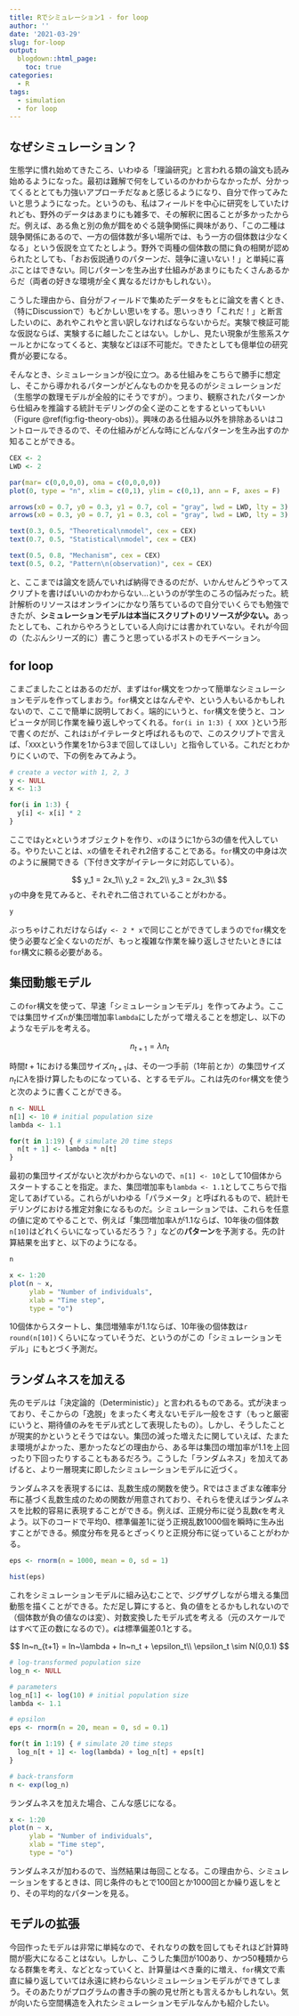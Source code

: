 ```yaml
---
title: Rでシミュレーション1 - for loop
author: ''
date: '2021-03-29'
slug: for-loop
output:
  blogdown::html_page:
    toc: true
categories:
  - R
tags:
  - simulation
  - for loop
---
```


## なぜシミュレーション？

生態学に慣れ始めてきたころ、いわゆる「理論研究」と言われる類の論文も読み始めるようになった。最初は難解で何をしているのかわからなかったが、分かってくるととても力強いアプローチだなぁと感じるようになり、自分で作ってみたいと思うようになった。というのも、私はフィールドを中心に研究をしていたけれども、野外のデータはあまりにも雑多で、その解釈に困ることが多かったからだ。例えば、ある魚と別の魚が餌をめぐる競争関係に興味があり、「この二種は競争関係にあるので、一方の個体数が多い場所では、もう一方の個体数は少なくなる」という仮説を立てたとしよう。野外で両種の個体数の間に負の相関が認められたとしても、「おお仮説通りのパターンだ、競争に違いない！」と単純に喜ぶことはできない。同じパターンを生み出す仕組みがあまりにもたくさんあるからだ（両者の好きな環境が全く異なるだけかもしれない）。

こうした理由から、自分がフィールドで集めたデータをもとに論文を書くとき、（特にDiscussionで）もどかしい思いをする。思いっきり「これだ！」と断言したいのに、あれやこれやと言い訳しなければならないからだ。実験で検証可能な仮説ならば、実験するに越したことはない。しかし、見たい現象が生態系スケールとかになってくると、実験などほぼ不可能だ。できたとしても億単位の研究費が必要になる。

そんなとき、シミュレーションが役に立つ。ある仕組みをこちらで勝手に想定し、そこから導かれるパターンがどんなものかを見るのがシミュレーションだ（生態学の数理モデルが全般的にそうですが）。つまり、観察されたパターンから仕組みを推論する統計モデリングの全く逆のことをするといってもいい（Figure \@ref(fig:fig-theory-obs)）。興味のある仕組み以外を排除あるいはコントロールできるので、その仕組みがどんな時にどんなパターンを生み出すのか知ることができる。

```r

CEX <- 2
LWD <- 2

par(mar= c(0,0,0,0), oma = c(0,0,0,0))
plot(0, type = "n", xlim = c(0,1), ylim = c(0,1), ann = F, axes = F)

arrows(x0 = 0.7, y0 = 0.3, y1 = 0.7, col = "gray", lwd = LWD, lty = 3)
arrows(x0 = 0.3, y0 = 0.7, y1 = 0.3, col = "gray", lwd = LWD, lty = 3)

text(0.3, 0.5, "Theoretical\nmodel", cex = CEX)
text(0.7, 0.5, "Statistical\nmodel", cex = CEX)

text(0.5, 0.8, "Mechanism", cex = CEX)
text(0.5, 0.2, "Pattern\n(observation)", cex = CEX)

```

と、ここまでは論文を読んでいれば納得できるのだが、いかんせんどうやってスクリプトを書けばいいのかわからない...というのが学生のころの悩みだった。統計解析のリソースはオンラインにかなり落ちているので自分でいくらでも勉強できたが、**シミュレーションモデルは本当にスクリプトのリソースが少ない。**あったとしても、これからやろうとしている人向けには書かれていない。それが今回の（たぶんシリーズ的に）書こうと思っているポストのモチベーション。

## for loop

こまごましたことはあるのだが、まずは`for`構文をつかって簡単なシミュレーションモデルを作ってしまおう。`for`構文とはなんぞや、という人もいるかもしれないので、ここで簡単に説明しておく。端的にいうと、`for`構文を使うと、コンピュータが同じ作業を繰り返しやってくれる。`for(i in 1:3) { XXX }`という形で書くのだが、これは`i`がイテレータと呼ばれるもので、このスクリプトで言えば、「`XXX`という作業を1から3まで回してほしい」と指令している。これだとわかりにくいので、下の例をみてみよう。

```r
# create a vector with 1, 2, 3
y <- NULL
x <- 1:3

for(i in 1:3) {
  y[i] <- x[i] * 2
}
```

ここでは`y`と`x`というオブジェクトを作り、`x`のほうに1から3の値を代入している。やりたいことは、`x`の値をそれぞれ2倍することである。`for`構文の中身は次のように展開できる（下付き文字がイテレータに対応している）。

$$
y_1 = 2x_1\\
y_2 = 2x_2\\
y_3 = 2x_3\\
$$ `y`の中身を見てみると、それぞれ二倍されていることがわかる。

```r
y
```

ぶっちゃけこれだけならば`y <- 2 * x`で同じことができてしまうので`for`構文を使う必要など全くないのだが、もっと複雑な作業を繰り返しさせたいときには`for`構文に頼る必要がある。

## 集団動態モデル

この`for`構文を使って、早速「シミュレーションモデル」を作ってみよう。ここでは集団サイズ`n`が集団増加率`lambda`にしたがって増えることを想定し、以下のようなモデルを考える。

$$
n_{t+1} = \lambda n_{t}
$$

時間$t+1$における集団サイズ$n_{t+1}$は、その一つ手前（1年前とか）の集団サイズ$n_t$に$\lambda$を掛け算したものになっている、とするモデル。これは先の`for`構文を使うと次のように書くことができる。

```r

n <- NULL
n[1] <- 10 # initial population size
lambda <- 1.1

for(t in 1:19) { # simulate 20 time steps
  n[t + 1] <- lambda * n[t]
}

```

最初の集団サイズがないと次がわからないので、`n[1] <- 10`として10個体からスタートすることを指定。また、集団増加率も`lambda <- 1.1`としてこちらで指定してあげている。これらがいわゆる「パラメータ」と呼ばれるもので、統計モデリングにおける推定対象になるものだ。シミュレーションでは、これらを任意の値に定めてやることで、例えば「集団増加率$\lambda$が1.1ならば、10年後の個体数`n[10]`はどれくらいになっているだろう？」などの**パターン**を予測する。先の計算結果を出すと、以下のようになる。

```r

n

x <- 1:20
plot(n ~ x,
     ylab = "Number of individuals",
     xlab = "Time step",
     type = "o")

```

10個体からスタートし、集団増殖率が1.1ならば、10年後の個体数は`r round(n[10])`くらいになっていそうだ、というのがこの「シミュレーションモデル」にもとづく予測だ。

## ランダムネスを加える

先のモデルは「決定論的（Deterministic）」と言われるものである。式が決まっており、そこからの「逸脱」をまったく考えないモデル一般をさす（もっと厳密にいうと、期待値のみをモデル式として表現したもの）。しかし、そうしたことが現実的かというとそうではない。集団の減った増えたに関していえば、たまたま環境がよかった、悪かったなどの理由から、ある年は集団の増加率が1.1を上回ったり下回ったりすることもあるだろう。こうした「ランダムネス」を加えてあげると、より一層現実に即したシミュレーションモデルに近づく。

ランダムネスを表現するには、乱数生成の関数を使う。Rではさまざまな確率分布に基づく乱数生成のための関数が用意されており、それらを使えばランダムネスを比較的容易に表現することができる。例えば、正規分布に従う乱数$\epsilon$を考えよう。以下のコードで平均0、標準偏差1に従う正規乱数1000個を瞬時に生み出すことができる。頻度分布を見るとざっくりと正規分布に従っていることがわかる。

```r

eps <- rnorm(n = 1000, mean = 0, sd = 1)

hist(eps)

```

これをシミュレーションモデルに組み込むことで、ジグザグしながら増える集団動態を描くことができる。ただ足し算にすると、負の値をとるかもしれないので（個体数が負の値なのは変）、対数変換したモデル式を考える（元のスケールではすべて正の数になるので）。$\epsilon$は標準偏差0.1とする。

$$
ln~n_{t+1} = ln~\lambda + ln~n_t + \epsilon_t\\
\epsilon_t \sim N(0,0.1)
$$

```r

# log-transformed population size
log_n <- NULL

# parameters
log_n[1] <- log(10) # initial population size
lambda <- 1.1

# epsilon
eps <- rnorm(n = 20, mean = 0, sd = 0.1)

for(t in 1:19) { # simulate 20 time steps
  log_n[t + 1] <- log(lambda) + log_n[t] + eps[t]
}

# back-transform
n <- exp(log_n)

```

ランダムネスを加えた場合、こんな感じになる。

```r
x <- 1:20
plot(n ~ x,
     ylab = "Number of individuals",
     xlab = "Time step",
     type = "o")

```

ランダムネスが加わるので、当然結果は毎回ことなる。この理由から、シミュレーションをするときは、同じ条件のもとで100回とか1000回とか繰り返しをとり、その平均的なパターンを見る。

## モデルの拡張

今回作ったモデルは非常に単純なので、それなりの数を回してもそれほど計算時間が膨大になることはない。しかし、こうした集団が100あり、かつ50種類からなる群集を考え、などとなっていくと、計算量はべき乗的に増え、`for`構文で素直に繰り返していては永遠に終わらないシミュレーションモデルができてしまう。そのあたりがプログラムの書き手の腕の見せ所とも言えるかもしれない。気が向いたら空間構造を入れたシミュレーションモデルなんかも紹介したい。
